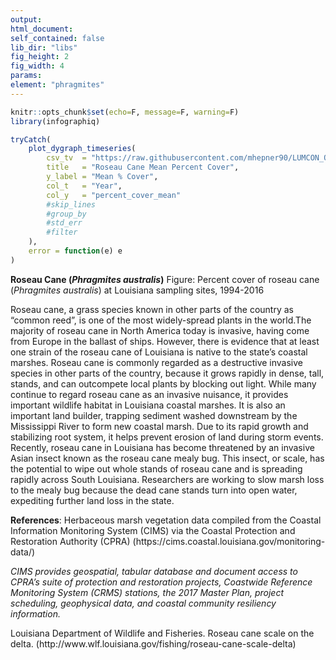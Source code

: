 ```yaml
---
output:
html_document:
self_contained: false
lib_dir: "libs"
fig_height: 2
fig_width: 4
params:
element: "phragmites"
---
```


```r
knitr::opts_chunk$set(echo=F, message=F, warning=F)
library(infographiq)
```

<base target="_parent">


```r
tryCatch(
    plot_dygraph_timeseries(
        csv_tv  = "https://raw.githubusercontent.com/mhepner90/LUMCON_ODOTCOMM18/master/prep/data/phragmites_transect.csv",
        title   = "Roseau Cane Mean Percent Cover",
        y_label = "Mean % Cover",
        col_t   = "Year",
        col_y   = "percent_cover_mean"
        #skip_lines
        #group_by  
        #std_err   
        #filter
    ),
    error = function(e) e
)
```
**Roseau Cane (*Phragmites australis*)**
Figure: Percent cover of roseau cane (*Phragmites australis*) at Louisiana sampling sites, 1994-2016

Roseau cane, a grass species known in other parts of the country as “common reed”, is one of the most widely-spread plants in the world.The majority of roseau cane in North America today is invasive, having come from Europe in the ballast of ships. However, there is evidence that at least one strain of the roseau cane of Louisiana is native to the state’s coastal marshes. Roseau cane is commonly regarded as a destructive invasive species in other parts of the country, because it grows rapidly in dense, tall, stands, and can outcompete local plants by blocking out light. While many continue to regard roseau cane as an invasive nuisance, it provides important wildlife habitat in Louisiana coastal marshes. It is also an important land builder, trapping sediment washed downstream by the Mississippi River to form new coastal marsh. Due to its rapid growth and stabilizing root system, it helps prevent erosion of land during storm events. Recently, roseau cane in Louisiana has become threatened by an invasive Asian insect known as the roseau cane mealy bug. This insect, or scale, has the potential to wipe out whole stands of roseau cane and is spreading rapidly across South Louisiana. Researchers are working to slow marsh loss to the mealy bug because the dead cane stands turn into open water, expediting further land loss in the state.  

**References**: Herbaceous marsh vegetation data compiled from the Coastal Information Monitoring System (CIMS) via the Coastal Protection and Restoration Authority (CPRA) (https://cims.coastal.louisiana.gov/monitoring-data/)

*CIMS provides geospatial, tabular database and document access to CPRA’s suite of protection and restoration projects, Coastwide Reference Monitoring System (CRMS) stations, the 2017 Master Plan, project scheduling, geophysical data, and coastal community resiliency information.*

Louisiana Department of Wildlife and Fisheries. Roseau cane scale on the delta. (http://www.wlf.louisiana.gov/fishing/roseau-cane-scale-delta)

